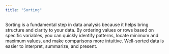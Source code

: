 ```yaml
---
title: "Sorting"
---
```


Sorting is a fundamental step in data analysis because it helps bring structure and clarity to your data. By ordering values or rows based on specific variables, you can quickly identify patterns, locate minimum and maximum values, and make comparisons more intuitive. Well-sorted data is easier to interpret, summarize, and present.
